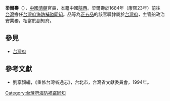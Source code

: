 '''梁爾壽'''（{{bd|？||？||}}），[[中國|中國]][[清朝|清朝]]官員，本籍中國[[陝西|陝西]]。梁爾壽於1684年（康熙23年）前往[[台灣|台灣]]擔任[[台灣府海防補盜同知|台灣府海防補盜同知]]。品等為[[正五品|正五品]]的該官職隸屬於[[台灣府|台灣府]]，主管船政治安業務，相當於副知府。

==參見==
*[[台灣府|台灣府]]

==參考文獻==
*劉寧顏編，《重修台灣省通志》，台北市，台灣省文獻委員會，1994年。
{{start box}}
{{s-before|無（首任）}}
{{s-title|[[台灣府海防補盜同知|台灣府海防補盜同知]]|1684年上任}}
{{s-after|[[齊體物|齊體物]]}}
{{end box}}
{{清朝人物小作品}}
[[Category:台灣府海防補盜同知|Category:台灣府海防補盜同知]]